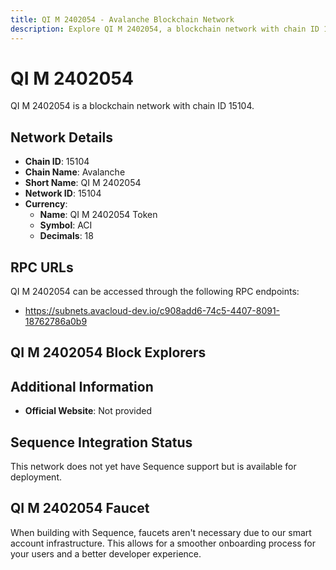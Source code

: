 ```yaml
--- 
title: QI M 2402054 - Avalanche Blockchain Network
description: Explore QI M 2402054, a blockchain network with chain ID 15104. Learn about its native currency, QI M 2402054 Token, and how to interact with the network.
---
```


# QI M 2402054

QI M 2402054 is a blockchain network with chain ID 15104.

## Network Details

- **Chain ID**: 15104
- **Chain Name**: Avalanche
- **Short Name**: QI M 2402054
- **Network ID**: 15104
- **Currency**: 
  - **Name**: QI M 2402054 Token
  - **Symbol**: ACI
  - **Decimals**: 18

## RPC URLs

QI M 2402054 can be accessed through the following RPC endpoints:

- https://subnets.avacloud-dev.io/c908add6-74c5-4407-8091-18762786a0b9

## QI M 2402054 Block Explorers



## Additional Information

- **Official Website**: Not provided

## Sequence Integration Status

This network does not yet have Sequence support but is available for deployment.

## QI M 2402054 Faucet

When building with Sequence, faucets aren't necessary due to our smart account infrastructure. This allows for a smoother onboarding process for your users and a better developer experience.
